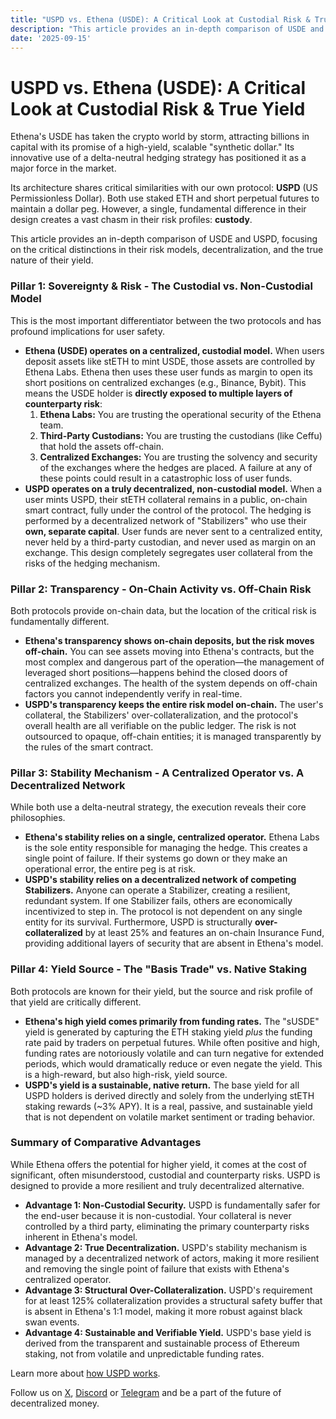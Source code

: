 ```yaml
---
title: "USPD vs. Ethena (USDE): A Critical Look at Custodial Risk & True Yield"
description: "This article provides an in-depth comparison of USDE and USPD, focusing on the critical distinctions in their risk models, decentralization, and the true nature of their yield."
date: '2025-09-15'
---
```


# **USPD vs. Ethena (USDE): A Critical Look at Custodial Risk & True Yield**

Ethena's USDE has taken the crypto world by storm, attracting billions in capital with its promise of a high-yield, scalable "synthetic dollar." Its innovative use of a delta-neutral hedging strategy has positioned it as a major force in the market.

Its architecture shares critical similarities with our own protocol: **USPD** (US Permissionless Dollar). Both use staked ETH and short perpetual futures to maintain a dollar peg. However, a single, fundamental difference in their design creates a vast chasm in their risk profiles: **custody**.

This article provides an in-depth comparison of USDE and USPD, focusing on the critical distinctions in their risk models, decentralization, and the true nature of their yield.

### **Pillar 1: Sovereignty & Risk \- The Custodial vs. Non-Custodial Model**

This is the most important differentiator between the two protocols and has profound implications for user safety.

* **Ethena (USDE) operates on a centralized, custodial model.** When users deposit assets like stETH to mint USDE, those assets are controlled by Ethena Labs. Ethena then uses these user funds as margin to open its short positions on centralized exchanges (e.g., Binance, Bybit). This means the USDE holder is **directly exposed to multiple layers of counterparty risk**:  
  1. **Ethena Labs:** You are trusting the operational security of the Ethena team.  
  2. **Third-Party Custodians:** You are trusting the custodians (like Ceffu) that hold the assets off-chain.  
  3. **Centralized Exchanges:** You are trusting the solvency and security of the exchanges where the hedges are placed. A failure at any of these points could result in a catastrophic loss of user funds.  
* **USPD operates on a truly decentralized, non-custodial model.** When a user mints USPD, their stETH collateral remains in a public, on-chain smart contract, fully under the control of the protocol. The hedging is performed by a decentralized network of "Stabilizers" who use their **own, separate capital**. User funds are never sent to a centralized entity, never held by a third-party custodian, and never used as margin on an exchange. This design completely segregates user collateral from the risks of the hedging mechanism.

### **Pillar 2: Transparency \- On-Chain Activity vs. Off-Chain Risk**

Both protocols provide on-chain data, but the location of the critical risk is fundamentally different.

* **Ethena's transparency shows on-chain deposits, but the risk moves off-chain.** You can see assets moving into Ethena's contracts, but the most complex and dangerous part of the operation—the management of leveraged short positions—happens behind the closed doors of centralized exchanges. The health of the system depends on off-chain factors you cannot independently verify in real-time.  
* **USPD's transparency keeps the entire risk model on-chain.** The user's collateral, the Stabilizers' over-collateralization, and the protocol's overall health are all verifiable on the public ledger. The risk is not outsourced to opaque, off-chain entities; it is managed transparently by the rules of the smart contract.

### **Pillar 3: Stability Mechanism \- A Centralized Operator vs. A Decentralized Network**

While both use a delta-neutral strategy, the execution reveals their core philosophies.

* **Ethena's stability relies on a single, centralized operator.** Ethena Labs is the sole entity responsible for managing the hedge. This creates a single point of failure. If their systems go down or they make an operational error, the entire peg is at risk.  
* **USPD's stability relies on a decentralized network of competing Stabilizers.** Anyone can operate a Stabilizer, creating a resilient, redundant system. If one Stabilizer fails, others are economically incentivized to step in. The protocol is not dependent on any single entity for its survival. Furthermore, USPD is structurally **over-collateralized** by at least 25% and features an on-chain Insurance Fund, providing additional layers of security that are absent in Ethena's model.

### **Pillar 4: Yield Source \- The "Basis Trade" vs. Native Staking**

Both protocols are known for their yield, but the source and risk profile of that yield are critically different.

* **Ethena's high yield comes primarily from funding rates.** The "sUSDE" yield is generated by capturing the ETH staking yield *plus* the funding rate paid by traders on perpetual futures. While often positive and high, funding rates are notoriously volatile and can turn negative for extended periods, which would dramatically reduce or even negate the yield. This is a high-reward, but also high-risk, yield source.  
* **USPD's yield is a sustainable, native return.** The base yield for all USPD holders is derived directly and solely from the underlying stETH staking rewards (\~3% APY). It is a real, passive, and sustainable yield that is not dependent on volatile market sentiment or trading behavior.

### **Summary of Comparative Advantages**

While Ethena offers the potential for higher yield, it comes at the cost of significant, often misunderstood, custodial and counterparty risks. USPD is designed to provide a more resilient and truly decentralized alternative.

* **Advantage 1: Non-Custodial Security.** USPD is fundamentally safer for the end-user because it is non-custodial. Your collateral is never controlled by a third party, eliminating the primary counterparty risks inherent in Ethena's model.  
* **Advantage 2: True Decentralization.** USPD's stability mechanism is managed by a decentralized network of actors, making it more resilient and removing the single point of failure that exists with Ethena's centralized operator.  
* **Advantage 3: Structural Over-Collateralization.** USPD's requirement for at least 125% collateralization provides a structural safety buffer that is absent in Ethena's 1:1 model, making it more robust against black swan events.  
* **Advantage 4: Sustainable and Verifiable Yield.** USPD's base yield is derived from the transparent and sustainable process of Ethereum staking, not from volatile and unpredictable funding rates.

Learn more about [how USPD works](https://uspd.io/how-it-works).

Follow us on [X](https://x.com/USPD_io), [Discord](https://discord.gg/uspd) or [Telegram](https://t.me/USPDhub) and be a part of the future of decentralized money.
